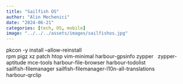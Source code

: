 ```yaml
---
title: "Sailfish OS"
author: "Alin Mechenici"
date: "2024-06-21"
categories: [tech, OS, mobile]
image: "../../../assets/images/sailfishos.jpg"
---
```





pkcon -y install --allow-reinstall \
    rpm pigz xz patch htop vim-minimal harbour-gpsinfo zypper \ 
    zypper-aptitude mce-tools harbour-file-browser harbour-todolist \
    sailfish-filemanager sailfish-filemanager-l10n-all-translations \
    harbour-qrclip

